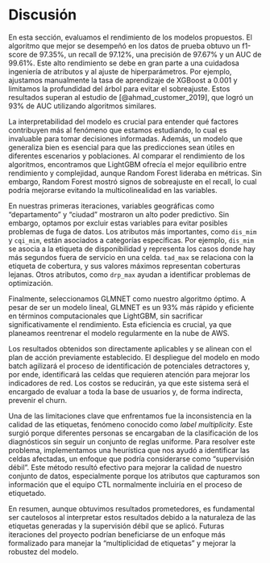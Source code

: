 # Discusión {#sec-discusion}

En esta sección, evaluamos el rendimiento de los modelos propuestos. El
algoritmo que mejor se desempeñó en los datos de prueba obtuvo un f1-score de
97.35%, un recall de 97.12%, una precisión de 97.67% y un AUC de 99.61%.
Este alto rendimiento se debe en gran parte a una cuidadosa ingeniería de
atributos y al ajuste de hiperparámetros. Por ejemplo, ajustamos manualmente la
tasa de aprendizaje de XGBoost a 0.001 y limitamos la profundidad del árbol
para evitar el sobreajuste. Estos resultados superan al estudio de
[@ahmad_customer_2019], que logró un 93% de AUC utilizando algoritmos
similares.

La interpretabilidad del modelo es crucial para entender qué factores
contribuyen más al fenómeno que estamos estudiando, lo cual es invaluable para
tomar decisiones informadas. Además, un modelo que generaliza bien es esencial
para que las predicciones sean útiles en diferentes escenarios y poblaciones.
Al comparar el rendimiento de los algoritmos, encontramos que LightGBM ofrecía
el mejor equilibrio entre rendimiento y complejidad, aunque Random Forest
lideraba en métricas. Sin embargo, Random Forest mostró signos de sobreajuste
en el recall, lo cual podría mejorarse evitando la multicolinealidad en las
variables.

En nuestras primeras iteraciones, variables geográficas como "departamento" y
"ciudad" mostraron un alto poder predictivo. Sin embargo, optamos por excluir
estas variables para evitar posibles problemas de fuga de datos.
Los atributos más importantes, como `dis_mim` y `cqi_mim`, están
asociados a categorías específicas. Por ejemplo, `dis_mim` se asocia a
la etiqueta de disponibilidad y representa los casos donde hay más segundos
fuera de servicio en una celda. `tad_max` se relaciona con la etiqueta
de cobertura, y sus valores máximos representan coberturas lejanas.
Otros atributos, como `drp_max` ayudan a identificar problemas de
optimización.

Finalmente, seleccionamos GLMNET como nuestro algoritmo óptimo. A pesar de ser
un modelo lineal, GLMNET es un 93% más rápido y eficiente en términos
computacionales que LightGBM, sin sacrificar significativamente el rendimiento.
Esta eficiencia es crucial, ya que planeamos reentrenar el modelo regularmente
en la nube de AWS.

Los resultados obtenidos son directamente aplicables y se alinean con el plan
de acción previamente establecido. El despliegue del modelo en modo batch
agilizará el proceso de identificación de potenciales detractores y, por ende,
identificará las celdas que requieren atención para mejorar los indicadores de
red. Los costos se reducirán, ya que este sistema será el encargado de evaluar
a toda la base de usuarios y, de forma indirecta, prevenir el churn.

Una de las limitaciones clave que enfrentamos fue la inconsistencia en la
calidad de las etiquetas, fenómeno conocido como *label multiplicity*.
Este surgió porque diferentes personas se encargaban de la clasificación de los
diagnósticos sin seguir un conjunto de reglas uniforme. Para resolver este
problema, implementamos una heurística que nos ayudó a identificar las celdas
afectadas, un enfoque que podría considerarse como "supervisión débil". Este
método resultó efectivo para mejorar la calidad de nuestro conjunto de datos,
especialmente porque los atributos que capturamos son información que el equipo
CTL normalmente incluiría en el proceso de etiquetado.

En resumen, aunque obtuvimos resultados prometedores, es fundamental ser
cautelosos al interpretar estos resultados debido a la naturaleza de las
etiquetas generadas y la supervisión débil que se aplicó. Futuras iteraciones
del proyecto podrían beneficiarse de un enfoque más formalizado para manejar la
"multiplicidad de etiquetas" y mejorar la robustez del modelo.